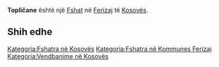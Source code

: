{{Fshat në Kosovës
 | Emri                = Topličane
| srp_N_name = Topličane
| srp_N_FULL_NAME_RO = Topličane
| srp_N_FULL_NAME_ND_RO = Toplicane
| srp_N_SORT_NAME_RG = TOPLICANE
| srp_N_FULL_NAME_RG = Topličane
| srp_N_FULL_NAME_ND_RG = Toplicane

 | Emri (Rasa dhanore) = 
 | Figura              = 
 | Shteti              = Kosovo
 | Komuna              = Ferizaj
 | Kodi postar         = 
 | Sipërfaqja          = 

 | Popullsia           = 

 | Regj. i popullsisë  = 
 | Dend. e popullsisë  = 
 | Faqja zyrtare       = 
 <!--- Koordinatat ----> 
 | Gjerësia            = 42.325
 | Gjatësia            = 20.8025
 | Lartësia            = 
}}
'''Topličane''' është një [[Fshat]] në [[Ferizaj]] të [[Kosovës]].

<!-- == Gjeografia == -->
<!-- == Historia == -->
<!-- == Demografia == -->
== Shih edhe ==
{{Komuna Ferizaj}}
{{Kosovo-Administrata-Cung}}

[[Kategoria:Fshatra në Kosovës]]
[[Kategoria:Fshatra në Kommunes Ferizaj]]
[[Kategoria:Vendbanime në Kosovës]]